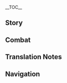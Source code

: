 {{CharacterTabs}}
{{LanguageTabs}}
{{Stub|1={{Meta/VO|tl=1|rm=1|Chinese}}}}
__TOC__
==Story==
{{VO/Story
|character           = {{ROOTPAGENAME}}
|language            = zh
|language_s          = zh
|language_t          = zh-tw
|name_s              = 行秋
|name_t              = 行秋

|vo_01_01_title_s    = 初次见面…
|vo_01_01_title_t    = 初次見面…
|vo_01_01_subtitle   = Hello
|vo_01_01_file       = VO_{language}{character} Hello.ogg
|vo_01_01_tx_s       = 在下行秋，不过书海一蠹。某虽不才，仍愿为君略尽绵薄。难得有机会说这种风格的台词，感觉还不错。
|vo_01_01_tx_t       = 在下行秋，不過書海一蠹。某雖不才，仍願為君略盡綿薄。難得有機會說這種風格的臺詞，感覺還不錯。
|vo_01_01_rm         = Zài xià Xíngqiū, bùguò shū hǎi yī dù. Mǒu suī bù cái, réngyuàn wèi jūn lüè jǐn miánbó. Nándé yǒu jīhuì shuō zhè zhǒng fēnggé de táicí, gǎnjué hái bùcuò.
|vo_01_01_tl         = I am Xingqiu, a mere bookworm among the sea of books. Though talent eludes me, I am still willing to contribute what I can for you. It's hard to come by opportunities to speak with words of this style, not bad.

|vo_02_01_title_s    = 闲聊・无人夜
|vo_02_01_title_t    = 閒聊・無人夜
|vo_02_01_subtitle   = Chat: Night of Solitude
|vo_02_01_file       = VO_{language}{character} Chat - Night of Solitude.ogg
|vo_02_01_tx_s       = 「有时明月无人夜，独向昭潭制恶龙。」
|vo_02_01_tx_t       = 「有時明月無人夜，獨向昭潭制惡龍。」
|vo_02_01_rm         = "Yǒushí míngyuè wú rén yè, dúxiàng zhāotán zhì èlóng."
|vo_02_01_tl         =
|vo_02_02_title_s    = 闲聊・文章
|vo_02_02_title_t    = 閒聊・文章
|vo_02_02_subtitle   = Chat: Literature
|vo_02_02_file       = VO_{language}{character} Chat - Literature.ogg
|vo_02_02_tx_s       = 「衣裓贮文章，自言学雕虫。」
|vo_02_02_tx_t       = 「衣裓貯文章，自言學雕蟲。」
|vo_02_02_rm         = "Yīgé zhù wénzhāng, zìyán xué diāochóng."
|vo_02_02_tl         =
|vo_02_03_title_s    = 闲聊・偷闲
|vo_02_03_title_t    = 閒聊・偷閒
|vo_02_03_subtitle   = Chat: Taking a Break
|vo_02_03_file       = VO_{language}{character} Chat - Taking a Break.ogg
|vo_02_03_tx_s       = 正所谓「偷得浮生半日闲」，哈哈。
|vo_02_03_tx_t       = 正所謂「偷得浮生半日閒」，哈哈。
|vo_02_03_rm         = Zhèng suǒwèi "tōu dé fúshēng bànrì xián", hāhā.
|vo_02_03_tl         =
|vo_02_04_title_s    = 闲聊・阅卷
|vo_02_04_title_t    = 閒聊・閱卷
|vo_02_04_subtitle   = Chat: Reading
|vo_02_04_file       = VO_{language}{character} Chat - Reading.ogg
|vo_02_04_tx_s       = 如此如此，这般这般…欸？欲知后事如何，且听下回分解？<!-- fun fact: 且听下回分解 is an idiom that was common at the end of old novels! -->唔…
|vo_02_04_tx_t       = 如此如此，這般這般…欸？欲知後事如何，且聽下回分解？唔…
|vo_02_04_rm         = Rúcǐ rúcǐ, zhèbān zhèbān…āi? Yù zhī hòu shì rúhé, qiě tīng xià huí fēnjiě? Wú…
|vo_02_04_tl         = So it's like that, I see, I see...huh? If you would like to know what happens next, pay attention to the next  installment? Ugh...
|vo_02_05_title_s    = 闲聊・新书
|vo_02_05_title_t    = 閒聊・新書
|vo_02_05_subtitle   = Chat: New Books
|vo_02_05_file       = VO_{language}{character} Chat - New Books.ogg
|vo_02_05_tx_s       = 盘算着也该到「万文集舍」新进小说的日子了，不妨…我们顺道去看看？
|vo_02_05_tx_t       = 盤算著也該到「萬文集舍」新進小說的日子了，不妨…我們順道去看看？
|vo_02_05_rm         = Pánsuànzhe yě gāi dào "Wànwén Jíshě" xīnjìn xiǎoshuō de rìzile, bùfáng... wǒmen shùndào qù kànkàn?
|vo_02_05_tl         =

<!-- Weather -->
|vo_03_01_title_s    = 下雨的时候…
|vo_03_01_title_t    = 下雨的時候…
|vo_03_01_subtitle   = When It Rains
|vo_03_01_file       = VO_{language}{character} When It Rains.ogg
|vo_03_01_tx_s       = 这么说来，我们家出品的锦缎伞，好像既不能遮阳也不能挡雨。唯一的用处就是挂在墙上。
|vo_03_01_tx_t       = 這麼說來，我們家出品的錦緞傘，好像既不能遮陽也不能擋雨。唯一的用處就是掛在牆上。
|vo_03_01_rm         = Zhème shuō lái, wǒmen jiā chūpǐn de jǐnduàn sǎn, hǎoxiàng jì bùnéng zhē yáng yě bùnéng dǎng yǔ. Wéiyī de yòngchù jiùshì guà zài qiáng shàng.
|vo_03_01_tl         = It appears that our family's brocade umbrellas can neither shade the sun or block the rain. Their only use is to hang on the wall.
|vo_03_02_title_s    = 雨过天晴…
|vo_03_02_title_t    = 雨過天晴…
|vo_03_02_subtitle   = After the Rain
|vo_03_02_file       = VO_{language}{character} After the Rain.ogg
|vo_03_02_tx_s       = 晴了就好，不然藏书会生霉的。
|vo_03_02_tx_t       = 晴了就好，不然藏書會發霉的。
|vo_03_02_rm         = Qíngle jiù hǎo, bùrán cángshū huì shēngméi de.
|vo_03_02_tl         = It's good that it cleared up, or my books would get moldy.
|vo_03_03_title_s    = 下雪的时候…
|vo_03_03_title_t    = 下雪的時候…
|vo_03_03_subtitle   = When It Snows
|vo_03_03_file       = VO_{language}{character} When It Snows.ogg
|vo_03_03_tx_s       = 只有这种天气的时候，我才会觉得家里比书店好。家里炭火很足，而书堆里就不准用火。
|vo_03_03_tx_t       = 只有這種天氣的時候，我才會覺得家裡比書店好。家裡炭火很足，而書堆裡就不准用火。
|vo_03_03_rm         = Zhǐyǒu zhè zhǒng tiānqì de shíhòu, wǒ cái huì juédé jiālǐ bǐ shūdiàn hǎo. Jiālǐ tànhuǒ hěn zú, ér shūduīlǐ jiù bù zhǔn yòng huǒ.
|vo_03_03_tl         = It's only in this kind of weather that I consider home better than the bookstore. At home there are plenty of fires, but there's no fire allowed among the books.
|vo_03_04_title_s    = 阳光很好…
|vo_03_04_title_t    = 陽光很好…
|vo_03_04_subtitle   = When the Sun Is Out
|vo_03_04_file       = VO_{language}{character} When the Sun Is Out.ogg
|vo_03_04_tx_s       = 练功的好…啊不，是看书的好时节啊。好啦，我脸上又没有写字，别一直盯着我看了。
|vo_03_04_tx_t       = 練功的好…啊不，是看書的好時節啊。好啦，我臉上又沒有寫字，別一直盯著我看了。
|vo_03_04_rm         = Liàngōng de hǎo…a bù, shì kànshū de hǎo shíjié a. Hǎo la, wǒ liǎn shàng yòu méi yǒu xiězì, bié yīzhí dīngzhe wǒ kànle.
|vo_03_04_tl         = It's good weather for practicing martial ar-...no, it's good weather for reading. Alright, my face doesn't have writing scrawled on it, don't keep staring at me.

|vo_04_01_title_s    = 早上好…
|vo_04_01_title_t    = 早安…
|vo_04_01_subtitle   = Good Morning
|vo_04_01_file       = VO_{language}{character} Good Morning.ogg
|vo_04_01_tx_s       = 早啊。早上的时间这么难得，能做做自己喜欢的事情就好了。
|vo_04_01_tx_t       = 早啊。早上的時間這麼難得，能做做自己喜歡的事情就好了。
|vo_04_01_rm         = Zǎo a. Zǎoshang de shíjiān zhème nándé, néng zuòzuò zìjǐ xǐhuān de shìqíng jiù hǎole.
|vo_04_01_tl         = Good morning. It's rare to have time in the morning, it would be good to do what you enjoy.
|vo_04_02_title_s    = 中午好…
|vo_04_02_title_t    = 午安…
|vo_04_02_subtitle   = Good Afternoon
|vo_04_02_file       = VO_{language}{character} Good Afternoon.ogg
|vo_04_02_tx_s       = 午饭有点不想吃米饭，想吃糕点。待在书斋吃，父亲和兄长就不知道了…嗯？想一起来吗？嗯…只要你不把碎屑沾到书上就行。
|vo_04_02_tx_t       = 午飯有點不想吃米飯，想吃糕點。待在書齋吃，父親和兄長就不知道了…嗯？想一起來嗎？嗯…只要（你/妳）不把碎屑沾到書上就行。
|vo_04_02_rm         = Wǔfàn yǒu diǎn bùxiǎng chī mǐfàn, xiǎng chī gāodiǎn. Dài zài shūzhāi chī, fùqīn hé xiōngzhǎng jiù bù zhīdàole…ńg? Xiǎng yīqǐ lái ma? Ńg…zhǐyào nǐ bù bǎ suìxiè zhān dào shū shàng jiùxíng.
|vo_04_02_tl         = For lunch, I don't really want to eat rice, but pastries. If I stay in the study, my father and brother won't know. Do you want to come with me? Hm... as long as you don't get crumbs stuck to the books.
|vo_04_03_title_s    = 晚上好…
|vo_04_03_title_t    = 晚上好…
|vo_04_03_subtitle   = Good Evening
|vo_04_03_file       = VO_{language}{character} Good Evening.ogg
|vo_04_03_tx_s       = 去偷点萤火虫来看书，怎么样？唔，我的玩笑话你可别当真，对眼睛不好的。
|vo_04_03_tx_t       = 去偷點螢火蟲來看書，怎麼樣？唔，我的玩笑話（你/妳）可別當真，對眼睛不好的。
|vo_04_03_rm         = Qù tōu diǎn yínghuǒchóng lái kànshū, zěnme yàng? Wú, wǒ de wánxiàohuà nǐ kě bié dàngzhēn, duì yǎnjīng bùhǎo de.
|vo_04_03_tl         = How about we go catch some fireflies to read by? Uh, don't take my joke seriously, it's bad for your eyes.
|vo_04_04_title_s    = 晚安…
|vo_04_04_title_t    = 晚安…
|vo_04_04_subtitle   = Good Night
|vo_04_04_file       = VO_{language}{character} Good Night.ogg
|vo_04_04_tx_s       = 明天我也在老地方。只要你不中途迷了路，就准能找得到我。
|vo_04_04_tx_t       = 明天我也在老地方。只要（你/妳）不中途迷了路，就準能找得到我。
|vo_04_04_rm         = Míngtiān wǒ yě zài lǎo dìfāng. Zhǐyào nǐ bù zhòng tú míle lù, jiù zhǔn néng zhǎo dédào wǒ.
|vo_04_04_tl         = I'll be in the regular place tomorrow. As long as you don't get lost, you'll be able to find me.

|vo_05_01_title_s    = 关于{name_s}自己…
|vo_05_01_title_t    = 關於行秋自己…
|vo_05_01_subtitle   = About {character}
|vo_05_01_file       = VO_{language}{character} About {character}.ogg
|vo_05_01_tx_s       = 在人前彬彬有礼，是因为大家见我是飞云商会的二少爷；在你面前能这么轻松，大概因为你看我的方式并不一样吧。
|vo_05_01_tx_t       = 在人前彬彬有禮，是因為大家見我是飛雲商會的二少爺；在（你/妳）面前能這麼輕鬆，大概因為（你/妳）看我的方式並不一樣吧。
|vo_05_01_rm         = Zài rénqián bīnbīn yǒulǐ, shì yīnwéi dàjiā jiàn wǒ shì Fēiyún Shānghuì de èr shàoyé; zài nǐ miànqián néng zhème qīngsōng, dàgài yīnwèi nǐ kàn wǒ de fāngshì bìng bù yīyàng ba.
|vo_05_01_tl         =

|vo_06_01_title_s    = 关于我们・书友
|vo_06_01_title_t    = 關於我們・書友
|vo_06_01_subtitle   = About Us: Reading Buddies
|vo_06_01_file       = VO_{language}{character} About Us - Reading Buddies.ogg
|vo_06_01_tx_s       = 你算是我的书友吧。什么？打架？古华派？战友？…唔！你都在说些什么呢。不是说好这是我们两人间的秘密吗！
|vo_06_01_tx_t       = （你/妳）算是我的書友吧。什麼？打架？古華派？戰友？…唔！（你/妳）都在說些什麼呢。不是說好這是我們兩人間的秘密嗎！
|vo_06_01_rm         = Nǐ suànshì wǒ de shūyǒu ba. Shénme? Dǎjià? Gǔhuá pài? Zhànyǒu?…Wú! Nǐ dōu zài shuō xiē shénme ne. Bùshì shuō hǎo zhè shì wǒmen liǎngrén jiān de mìmì ma!
|vo_06_01_tl         = You can be considered my reading buddy. What? Fighting? Guhua Clan? Fighting buddies? ...Hey! What in the world are you saying? Didn't we agree to keep that a secret?
|vo_06_02_title_s    = 关于我们・结拜
|vo_06_02_title_t    = 關於我們・結拜
|vo_06_02_subtitle   = About Us: Swornship
|vo_06_02_friendship = 6
|vo_06_02_file       = VO_{language}{character} About Us - Swornship.ogg
|vo_06_02_tx_s       = 我要和你结拜，就去绝云间的祭坛那边。不行，不能拒绝。你知道了我的底细，也就知道了一直被我掩饰着的真实的自己…我不能放你走。除非…你答应我不会撒手不干！
|vo_06_02_tx_t       = 我要和（你/妳）結拜，就去絕雲間的祭壇那邊。不行，不能拒絕。（你/妳）知道了我的底細，也就知道了一直被我掩飾著的真實的自己…我不能放（你/妳）走。除非…（你/妳）答應我不會撒手不幹！
|vo_06_02_rm         = Wǒ yào hé nǐ jiébài, jiù qù Juéyún Jiān de jìtán nà biān. Bùxíng, bùnéng jùjué. Nǐ zhīdàole wǒ de dǐxì, yě jiù zhīdàole yīzhí bèi wǒ yǎnshìzhe de zhēnshí de zìjǐ…wǒ bùnéng fàng nǐ zǒu. Chúfēi…nǐ dāyìng wǒ bùhuì sāshǒu bù gān!
|vo_06_02_tl         =

|vo_07_01_title_s    = 关于「神之眼」・古书
|vo_07_01_title_t    = 關於「神之眼」・古書
|vo_07_01_subtitle   = About the [[Vision]]: Ancient Books
|vo_07_01_friendship = 3
|vo_07_01_file       = VO_{language}{character} About the Vision - Ancient Books.ogg
|vo_07_01_tx_s       = 「神之眼」的事情，虽然一般少有记载，但在我所收集的古书中却有一段特别的描述，待我找给你。
|vo_07_01_tx_t       = 「神之眼」的事情，雖然一般少有記載，但在我所收集的古書中卻有一段特別的描述，待我找給（你/妳）。
|vo_07_01_rm         = "Shénzhīyǎn" de shìqíng, suīrán yībān shǎo yǒu jìzǎi, dàn zài wǒ suǒ shōují de gǔshū zhōng què yǒu yīduàn tèbié de miáoshù, dài wǒ zhǎo gěi nǐ.
|vo_07_01_tl         = About "Visions," though there are few accounts, in my collection, there is an ancient text with a special description. Wait for me to find it for you.
|vo_07_02_title_s    = 关于「神之眼」・领悟
|vo_07_02_title_t    = 關於「神之眼」・領悟
|vo_07_02_subtitle   = About the [[Vision]]: Realization
|vo_07_02_friendship = 5
|vo_07_02_file       = VO_{language}{character} About the Vision - Realization.ogg
|vo_07_02_tx_s       = 受书中启发，我领会到，枪术与剑术的本质，正是瞳术。唔，解释起来可能有点费力…如果你真想知道，就跟我去「王山厅」走一趟吧。事先声明，到时候你可不准笑。
|vo_07_02_tx_t       = 受書中啟發，我領會到，槍術與劍術的本質，正是瞳術。唔，解釋起來可能有點費力…如果（你/妳）真想知道，就跟我去「王山廳」走一趟吧。事先聲明，到時候（你/妳）可不準笑。
|vo_07_02_rm         = Shòu shū zhōng qǐfā, wǒ lǐnghuì dào, qiāng shù yǔ jiànshù de běnzhí, zhèng shì tóng shù. Wú, jiěshì qǐlái kěnéng yǒudiǎn fèilì... rúguǒ nǐ zhēn xiǎng zhīdào, jiù gēn wǒ qù "Wángshān-tīng" zǒu yī tàng ba. Shìxiān shēngmíng, dào shíhòu nǐ kěbù zhǔn xiào.
|vo_07_02_tl         =
|vo_07_03_title_s    = 有什么想要分享…
|vo_07_03_title_t    = 有什麼想要分享…
|vo_07_03_subtitle   = Something to Share
|vo_07_03_file       = VO_{language}{character} Something to Share.ogg
|vo_07_03_tx_s       = 璃月非去不可的地方？这个问题很难回答，不过，如果消失了会让我很难过的地方…「万文集舍」稳排第一，「古华堂」能进前十吧。
|vo_07_03_tx_t       = 璃月非去不可的地方？這個問題很難回答，不過，如果消失了會讓我很難過的地方…「萬文集舍」穩排第一，「古華堂」能進前十吧。
|vo_07_03_rm         = Líyuè fēi qù bùkě dì dìfāng? Zhège wèntí hěn nán huídá, bùguò, rúguǒ xiāoshīle huì ràng wǒ hěn nánguò dì dìfāng... "Wànwén Jíshě" wěn pái dì yī, "Gǔhuá-táng" néng jìn qián shí ba.
|vo_07_03_tl         = Places in Liyue that are a must to be visited? This question is difficult to answer. Although, if we're thinking in terms of places that will make me sad if they vanished... Wanwen Bookhouse is first, and Guhua Sect would probably make it into the top ten.
|vo_07_04_title_s    = 感兴趣的见闻…
|vo_07_04_title_t    = 感興趣的見聞…
|vo_07_04_subtitle   = Interesting Things
|vo_07_04_friendship = 4
|vo_07_04_file       = VO_{language}{character} Interesting Things.ogg
|vo_07_04_tx_s       = 以前是兔子，后来是鹿。对我来说，「请从绝处，读我侠义」是舍弃一切的觉悟，鹿却是绝处逢得新生的希望。真想再见它一次啊。
|vo_07_04_tx_t       = 以前是兔子，後來是鹿。對我來說，「請從絕處，讀我俠義」是捨棄一切的覺悟，鹿卻是絕處逢得新生的希望。真想再見它一次啊。
|vo_07_04_rm         = Yǐqián shì tùzǐ, hòulái shì lù. Duì wǒ lái shuō, "qǐng cóng juéchù, dú wǒ xiáyì" shì shěqì yīqiè de juéwù, lù quèshì jué chù féng dé xīnshēng de xīwàng. Zhēn xiǎng zài jiàn tā yīcì a.
|vo_07_04_tl         = <!-- Before it was the rabbit, then it was the deer. To me, " -->

|vo_08_01_title_s    = 关于北斗…
|vo_08_01_title_t    = 關於北斗…
|vo_08_01_subtitle   = About [[Beidou]]
|vo_08_01_friendship = 4
|vo_08_01_file       = VO_{language}{character} About Beidou.ogg
|vo_08_01_tx_s       = 北斗阁下是我非常敬重的人。不过希望她不要喊我「小子」，也不要一见面就揉我头发。
|vo_08_01_tx_t       = 北斗閣下是我非常敬重的人。不過希望她不要喊我「小子」，也不要一見面就揉我頭髮。
|vo_08_01_rm         = Běidǒu-géxià shì wǒ fēicháng jìngzhòng de rén. Bùguò xīwàng tā bùyào hǎn wǒ "xiǎozi", yě bùyào yī jiànmiàn jiù róu wǒ tóufǎ.
|vo_08_01_tl         = Her Excellency Beidou is someone I respect very much. But I wish she wouldn't call me "boy," or ruffle my hair when we meet.

|vo_08_02_title_s    = 关于凝光…
|vo_08_02_title_t    = 關於凝光…
|vo_08_02_subtitle   = About [[Ningguang]]
|vo_08_02_friendship = 4
|vo_08_02_file       = VO_{language}{character} About Ningguang.ogg
|vo_08_02_tx_s       = 「天权」大人是我不得不敬重的人。不然会给家父以及家兄添麻烦。嗯？对她本人，我想想。嗯…还是算了，不说人坏话了。
|vo_08_02_tx_t       = 「天權」大人是我不得不敬重的人。不然會給家父以及家兄添麻煩。嗯？對她本人，我想想。嗯…還是算了，不說人壞話了。
|vo_08_02_rm         = "Tiānquán"-dàrén shì wǒ bùdé bù jìngzhòng de rén. Bùrán huì gěi jiāfù yǐjí jiāxiōng tiān máfan. Ńg? Duì tā běnrén, wǒ xiǎngxiǎng. Ńg…háishì suànle, bù shuō rén huàihuàle.
|vo_08_02_tl         = Lady Tianquan is someone I must respect. Otherwise I'll cause trouble for my father and brother. Oh? As a person, let me think. N... never mind, I won't speak ill of people.

|vo_08_03_title_s    = 关于重云…
|vo_08_03_title_t    = 關於重雲…
|vo_08_03_subtitle   = About [[Chongyun]]
|vo_08_03_friendship = 4
|vo_08_03_file       = VO_{language}{character} About Chongyun.ogg
|vo_08_03_tx_s       = 唉，重云这家伙，虽然也知道我的底细，但真要和他搭档去完成任务还得审慎。他现在还是执着「武」技，却不理解「侠」心的境界。需要多练练。尤其…是吃辣的方面，哈哈。
|vo_08_03_tx_t       = 唉，重雲這傢伙，雖然也知道我的底細，但真要和他搭檔去完成任務還得審慎。他現在還是執著「武」技，卻不理解「俠」心的境界。需要多練練。尤其…是吃辣的方面，哈哈。
|vo_08_03_rm         = Āi, Chòngyún zhè jiāhuo, suīrán yě zhīdào wǒ de dǐxì, dàn zhēn yào hé tā dādàng qù wánchéng rènwù hái dé shěnshèn. Tā xiànzài háishì zhí zhuó "wǔ"jì, què bù lǐjiě "xiá"xīn de jìngjiè. Xūyào duō liànliàn. Yóuqí... shì chī là de fāngmiàn, hāhā.
|vo_08_03_tl         =

|vo_08_04_title_s    = 关于云堇…
|vo_08_04_title_t    = 關於雲堇…
|vo_08_04_subtitle   = About [[Yun Jin]]
|vo_08_04_friendship = 4
|vo_08_04_file       = VO_{language}{character} About Yun Jin.ogg
|vo_08_04_tx_s       = 云堇啊，她只要能喝到满意的饮品，就会有动力去创作新戏。我呢，就一直在床底下囤着一小罐茶叶，就是为了等哪天她兴致索然的时候给她送去。这样，我就有听不完的异侠传奇了！
|vo_08_04_tx_t       = 雲堇啊，她只要能喝到滿意的飲品，就會有動力去創作新戲。我呢，就一直在床底下囤著一小罐茶葉，就是為了等哪天她興致索然的時候給她送去。這樣，我就有聽不完的異俠傳奇了！
|vo_08_04_rm         = Yúnjǐn a, tā zhǐyào néng hē dào mǎnyì de yǐnpǐn, jiù huì yǒu dònglì qù chuàngzuò xīn xì. Wǒ ne, jiù yīzhí zài chuángdǐ xia dùnzhe yī xiǎo guàn cháyè, jiùshì wèile děng nǎ tiān tā xìngzhì suǒrán de shíhòu gěi tā sòng qù. Zhèyàng, wǒ jiù yǒu tīng bù wán de yì xiá chuánqíle!
|vo_08_04_tl         =

|vo_08_05_title_s    = 关于胡桃…
|vo_08_05_title_t    = 關於胡桃…
|vo_08_05_subtitle   = About [[Hu Tao]]
|vo_08_05_friendship = 4
|vo_08_05_file       = VO_{language}{character} About Hu Tao.ogg
|vo_08_05_tx_s       = 那个小姑娘，正是「往生堂」的当代堂主。嗯？问我怎样看待她的为人？…行事作风嘛，坊间传闻是作不了数的。真想了解一个人，还得看她真正想要的是什么。
|vo_08_05_tx_t       = 那個小姑娘，正是「往生堂」的當代堂主。嗯？問我怎樣看待她的為人？…行事作風嘛，坊間傳聞是作不了數的。真想瞭解一個人，還得看她真正想要的是什麼。
|vo_08_05_rm         = Nàgè xiǎo gūniáng, zhèng shì "Wǎngshēng-táng" de dāngdài tángzhǔ. Ńg? Wèn wǒ zěnyàng kàndài tā de wéirén?…Xíngshì zuòfēng ma, fāngjiān chuánwén shì zuòbùliǎo shǔ de. Zhēn xiǎng liǎojiè yīgè rén, hái dé kàn tā zhēnzhèng xiǎngyào de shì shénme.
|vo_08_05_tl         =

|vo_08_06_title_s    = 关于七七…
|vo_08_06_title_t    = 關於七七…
|vo_08_06_subtitle   = About [[Qiqi]]
|vo_08_06_friendship = 4
|vo_08_06_file       = VO_{language}{character} About Qiqi.ogg
|vo_08_06_tx_s       = 总感觉七七的身上藏着谜团。但只要白术先生在场，就跟她说不上几句话。除非，我们能找个白术先生外出看诊的机会，专门…
|vo_08_06_tx_t       = 總感覺七七的身上藏著謎團。但只要白朮先生在場，就跟她說不上幾句話。除非，我們能找個白朮先生外出看診的機會，專門…
|vo_08_06_rm         = Zǒng gǎnjué Qīqī de shēnshang cángzhe mítuán. Dàn zhǐyào Báizhú-xiānshēng zàichǎng, jiù gēn tā shuōbushàng jǐ jù huà. Chúfēi, wǒmen néng zhǎo gè Báizhú-xiānshēng wàichū kàn zhěn de jīhuì, zhuānmén…
|vo_08_06_tl         = I've always felt as if Qiqi is hiding mysteries. But as long as Mr. Baizhu is there, I can't get many words with her. Unless, we find an opportunity when Mr. Baizhu is out looking at other patients, and deliberately...

|vo_08_07_title_s    = 关于香菱…
|vo_08_07_title_t    = 關於香菱…
|vo_08_07_subtitle   = About [[Xiangling]]
|vo_08_07_friendship = 4
|vo_08_07_file       = VO_{language}{character} About Xiangling.ogg
|vo_08_07_tx_s       = 见到香菱的时候，你可得多观察一下她的表情。尤其是刚刚添置完食材回来的香菱，笑得越开心，就越危险。要是被她缠上、逼你试吃新品…这种情况，我一般会靠重云来处理。
|vo_08_07_tx_t       = 見到香菱的時候，（你/妳）可得多觀察一下她的表情。尤其是剛剛添置完食材回來的香菱，笑得越開心，就越危險。要是被她纏上、逼（你/妳）試吃新品…這種情況，我一般會靠重雲來處理。
|vo_08_07_rm         = Jiàn dào Xiānglíng de shíhòu, nǐ kě děi duō guānchá yīxià tā de biǎoqíng. Yóuqí shì gānggāng tiānzhì wán shícái huílái de Xiānglíng, xiào dé yuè kāixīn, jiù yuè wéixiǎn. Yàoshi bèi tā chánshàng, bī nǐ shì chī xīnpǐn…zhè zhǒng qíngkuàng, wǒ yībān huì kào Chòngyún lái chùlǐ.
|vo_08_07_tl         = Whenever you see Xiangling, you must carefully observe her expression. Especially a Xiangling who has just finished gathering ingredients, the bigger her smile, the more dangerous it is. If you are caught by her and forced to try new dishes... in these types of scenarios, I usually rely on Chongyun to handle it.

|vo_08_08_title_s    = 关于辛焱…
|vo_08_08_title_t    = 關於辛焱…
|vo_08_08_subtitle   = About [[Xinyan]]
|vo_08_08_friendship = 4
|vo_08_08_file       = VO_{language}{character} About Xinyan.ogg
|vo_08_08_tx_s       = 辛焱到底是在哪里演出的？从吃虎岩到玉京台，哪里都躲不过那种鸡飞狗跳的穿透力…唉，能够安静看书的时日是多么宝贵啊。
|vo_08_08_tx_t       = 辛焱到底是在哪裡演出的？從吃虎岩到玉京臺，哪裡都躲不過那種雞飛狗跳的穿透力…唉，能夠安靜看書的時日是多麼寶貴啊。
|vo_08_08_rm         = Xīnyàn dàodǐ shì zài nǎlǐ yǎnchū de? Cóng Chīhǔ-yán dào Yùjīng-tái, nǎlǐ dōu duǒbùguò nà zhǒng jīfēigǒutiào de chuāntòulì…āi, nénggòu ānjìng kànshū de shí rì shì duōme bǎoguì a.
|vo_08_08_tl         = Where exactly does Xinyan hold her concerts? From Chihu Rock to Yujing Terrace, nowhere is safe from the racket...ah, the time and ability to read quietly is so valuable.

|vo_08_09_title_s    = 关于阿贝多…
|vo_08_09_title_t    = 關於阿貝多…
|vo_08_09_subtitle   = About [[Albedo]]
|vo_08_09_friendship = 4
|vo_08_09_file       = VO_{language}{character} About Albedo.ogg
|vo_08_09_tx_s       = 下一卷、下下卷、下下下卷的重要场景，我都已经想好要配怎样的插画了！啊，必须赶快把灵感记下来，修书一封，寄给白垩老师…
|vo_08_09_tx_t       = 下一卷、下下卷、下下下卷的重要場景，我都已經想好要配怎樣的插畫了！啊，必須趕快把靈感記下來，修書一封，寄給白堊老師…
|vo_08_09_rm         = Xià yī juàn, xiàxià juǎn, xiàxiàxià juǎn de zhòngyào chǎngjǐng, wǒ dū yǐjīng xiǎng hǎo yào pèi zěnyàng de chāhuàle! A, bìxū gǎnkuài bǎ línggǎn jì xiàlái, xiūshū yī fēng, jì gěi Bái'è-lǎoshī…
|vo_08_09_tl         = I have already thought of the art I want to go with the major scenes for the next volume, the next next volume, and the next next next volume! Ah, I must write my inspiration down quickly, revise a book, and send it to Mr. Kreideprinz.

|vo_08_10_title_s    = 关于钟离…
|vo_08_10_title_t    = 關於鍾離…
|vo_08_10_subtitle   = About [[Zhongli]]
|vo_08_10_friendship = 4
|vo_08_10_file       = VO_{language}{character} About Zhongli.ogg
|vo_08_10_tx_s       = 我看见过家父和家兄接待这位先生，就从他们行礼时候的恭敬态度来看…对方应该是很有地位的人物吧。我还听说他是给仙人办丧事的人，感觉很有底蕴。要不要一起去挖掘他身上的秘密呢？
|vo_08_10_tx_t       = 我看見過家父和家兄接待這位先生，就從他們行禮時候的恭敬態度來看…對方應該是很有地位的人物吧。我還聽說他是給仙人辦喪事的人，感覺很有底蘊。要不要一起去挖掘他身上的秘密呢？
|vo_08_10_rm         = Wǒ kànjiànguò jiāfù hé jiāxiōng jiēdài zhè wèi xiānshēng, jiù cóng tāmen xínglǐ shíhòu de gōngjìng tàidù lái kàn…duìfāng yīnggāi shì hěn yǒu dìwèi de rénwù ba. Wǒ hái tīng shuō tā shì gěi xiānrén bàn sāngshì de rén, gǎnjué hěn yǒu dǐyùn. Yàobùyào yīqǐ qù wājué tā shēnshang de mìmì ne?
|vo_08_10_tl         =

|vo_08_11_title_s    = 关于申鹤…
|vo_08_11_title_t    = 關於申鶴…
|vo_08_11_subtitle   = About [[Shenhe]]
|vo_08_11_friendship = 4
|vo_08_11_file       = VO_{language}{character} About Shenhe.ogg
|vo_08_11_tx_s       = 总觉得申鹤小姐看我的眼神里略显凶恶，让我不敢随便跟她搭话。奇怪，难道我无意中得罪过她吗？或者…得罪过她身边的人？
|vo_08_11_tx_t       = 總覺得申鶴小姐看我的眼神裡略顯兇惡，讓我不敢隨便跟她搭話。奇怪，難道我無意中得罪過她嗎？或者…得罪過她身邊的人？
|vo_08_11_rm         = Zǒng juédé Shēnhè-xiǎojiě kàn wǒ de yǎnshénlǐ lüè xiǎn xiōng'è, ràng wǒ bù gǎn suíbiàn gēn tā dāhuà. Qíguài, nándào wǒ wúyì zhōng dézuìguo tā ma? Huòzhě…dézuìguo tā shēnbiān de rén?
|vo_08_11_tl         = I always feel like Miss Shenhe's gaze towards me is a little menacing, and it makes me afraid to strike up a conversation with her. Strange, have I unknowingly offended her? Or...offended someone close to her?

|vo_08_12_title_s    = 关于夜兰…
|vo_08_12_title_t    = 關於夜蘭…
|vo_08_12_subtitle   = About [[Yelan]]
|vo_08_12_friendship = 4
|vo_08_12_file       = VO_{language}{character} About Yelan.ogg
|vo_08_12_tx_s       = 你听说过「一人千面」这个词语吗？夜兰小姐就给我这种感觉。上门来访的时候，家父和家兄以礼相待，她也还之以礼，就像是个亲切稳重的大姐姐。可在别的地方见到她时，又完全是不同的印象。
|vo_08_12_tx_t       = (你/妳)聽說過「一人千面」這個詞語嗎？夜蘭小姐就給我這種感覺。上門來訪的時候，家父和家兄以禮相待，她也還之以禮，就像是個親切穩重的大姐姐。可在別的地方見到她時，又完全是不同的印象。
|vo_08_12_rm         =
|vo_08_12_tl         =

|vo_09_01_title_s    = 想要了解{name_s}・其一
|vo_09_01_title_t    = 想要了解行秋・其一
|vo_09_01_subtitle   = More About {character}: I
|vo_09_01_file       = VO_{language}{character} More About {character} - 01.ogg
|vo_09_01_tx_s       = 阁下近来可好？如果闲来无事，可以来「万文集舍」转转。
|vo_09_01_tx_t       = 閣下近來可好？如果閒來無事，可以來「萬文集舍」轉轉。
|vo_09_01_rm         = Géxià jìnlái kě hǎo? Rúguǒ xián lái wú shì, kěyǐ lái "Wànwén Jíshě" zhuǎnzhuǎn.
|vo_09_01_tl         =
|vo_09_02_title_s    = 想要了解{name_s}・其二
|vo_09_02_title_t    = 想要了解行秋・其二
|vo_09_02_subtitle   = More About {character}: II
|vo_09_02_friendship = 3
|vo_09_02_file       = VO_{language}{character} More About {character} - 02.ogg
|vo_09_02_tx_s       = 问我为什么总是一个人看书？好学…并不是什么坏习惯吧。没有什么特别的地方，嗯，真的没有。
|vo_09_02_tx_t       = 問我為什麼總是一個人看書？好學…並不是什麼壞習慣吧。沒有什麼特別的地方，嗯，真的沒有。
|vo_09_02_rm         = Wèn wǒ wèishéme zǒng shì yīgè rén kànshū? Hàoxué…bìng bùshì shénme huài xíguàn ba. Méiyǒu shéme tèbié dì dìfāng, ńg, zhēn de méiyǒu.
|vo_09_02_tl         = Asking why I'm always reading alone? Thirst for knowledge... isn't a bad habit, right? There's no special reason, no, there really isn't.
|vo_09_03_title_s    = 想要了解{name_s}・其三
|vo_09_03_title_t    = 想要了解行秋・其三
|vo_09_03_subtitle   = More About {character}: III
|vo_09_03_friendship = 4
|vo_09_03_file       = VO_{language}{character} More About {character} - 03.ogg
|vo_09_03_tx_s       = 今天的时间已经空出来了吗？好，我也随时可以出发。书？没关系，书可以回来接着看，那些需要我们帮助的人可不能等啊。
|vo_09_03_tx_t       = 今天的時間已經空出來了嗎？好，我也隨時可以出發。書？沒關係，書可以回來接著看，那些需要我們幫助的人可不能等啊。
|vo_09_03_rm         = Jīntiān de shíjiān yǐjīng kōng chūláile ma? Hǎo, wǒ yě suíshí kěyǐ chūfā. Shū? Méiguānxì, shū kěyǐ huílái jiēzhe kàn, nàxiē xūyào wǒmen bāngzhù de rén kě bùnéng děng a.
|vo_09_03_tl         = Have you cleared out time for today? Good, I can leave at any time as well. Books? It's not an issue, I can wait until we get back to continue reading, but those people who need our help cannot wait.
|vo_09_04_title_s    = 想要了解{name_s}・其四
|vo_09_04_title_t    = 想要了解行秋・其四
|vo_09_04_subtitle   = More About {character}: IV
|vo_09_04_friendship = 5
|vo_09_04_file       = VO_{language}{character} More About {character} - 04.ogg
|vo_09_04_tx_s       = 你说你有个好点子？用我们之前做的事情当原型，写一本探案集加武侠题材的小说，《万文集事件簿》？嗯，啊哈哈哈…是个好点子，但是不采纳。嗯，不会采纳的。
|vo_09_04_tx_t       = （你/妳）說（你/妳）有個好點子？用我們之前做的事情當原型，寫一本探案集加武俠題材的小說，《萬文集事件簿》？嗯，啊哈哈哈…是個好點子，但是不採納。嗯，不會採納的。
|vo_09_04_rm         = Nǐ shuō nǐ yǒu gè hǎo diǎnzi? Yòng wǒmen zhīqián zuò de shìqíng dāng yuánxíng, xiě yī běn tàn'àn jí jiā wǔxiá tícái de xiǎoshuō,“Wànwén Jíshì jiàn bù”? Ńg, a hāhāhā…shìgè hǎo diǎnzi, dànshì bù cǎinà. Ńg, bù huì cǎinà de.
|vo_09_04_tl         = <!--You say you have a good idea? -->
|vo_09_05_title_s    = 想要了解{name_s}・其五
|vo_09_05_title_t    = 想要了解行秋・其五
|vo_09_05_subtitle   = More About {character}: V
|vo_09_05_friendship = 6
|vo_09_05_file       = VO_{language}{character} More About {character} - 05.ogg
|vo_09_05_tx_s       = 「洋洋万言，织诗成锦。」唉，我也想有这样的评价啊。这件事我只和你一个人说。其实，我也在写小说。现、现在当然不能给你看，以后…以后你会在书店里看到的。
|vo_09_05_tx_t       = 「洋洋萬言，織詩成錦。」唉，我也想有這樣的評價啊。這件事我只和（你/妳）一個人說。其實，我也在寫小說。現、現在當然不能給（你/妳）看，以後…以後（你/妳）會在書店裡看到的。
|vo_09_05_rm         = "Yángyáng-wànyán, zhīshī-chéngjǐn." Āi, wǒ yě xiǎng yǒu zhèyàng de píngjià a. Zhè jiàn shì wǒ zhǐ hé nǐ yīgè rén shuō. Qíshí, wǒ yě zài xiě xiǎoshuō. Xiàn, xiànzài dāngrán bùnéng gěi nǐ kàn, yǐhòu…yǐhòu nǐ huì zài shūdiàn lǐ kàn dào de.
|vo_09_05_tl         =

|vo_10_01_title_s    = {name_s}的爱好…
|vo_10_01_title_t    = 行秋的愛好…
|vo_10_01_subtitle   = {character}'s Hobbies
|vo_10_01_file       = VO_{language}{character} Hobbies.ogg
|vo_10_01_tx_s       = 我的爱好自然是看书。什么书都会看。嗯？你一脸坏笑看着我干什么。唔，那事我们两个知道就行了，还是不适合明面上讲。说出来就没意思了。
|vo_10_01_tx_t       = 我的愛好自然是看書。什麼書都會看。嗯？（你/妳）一臉壞笑看著我幹什麼。唔，那事我們兩個知道就行了，還是不適合在明面上講。說出來就沒意思了。
|vo_10_01_rm         = Wǒ de àihào zìrán shì kànshū. Shénme shū dū huì kàn. Ńg? Nǐ yīliǎn huài xiào kànzhe wǒ gànshénme. Wú, nà shì wǒmen liǎng gè zhīdào jiùxíngle, háishì bù shìhé míng miàn shàng jiǎng. Shuō chūlái jiù méi yìsile.
|vo_10_01_tl         = Naturally, my hobby is to read. I will read any book. Huh? Why are you looking at me with that smirk? Um, that's something that only the two of us have to know, it's not suitable to speak about it openly. If it's said, it'll lose its meaning.
|vo_10_02_title_s    = {name_s}的烦恼…
|vo_10_02_title_t    = 行秋的煩惱…
|vo_10_02_subtitle   = {character}'s Troubles
|vo_10_02_file       = VO_{language}{character} Troubles.ogg
|vo_10_02_tx_s       = 烦恼啊，嗯…未来有朝一日兄长继承了家业，我会怎么样呢？这样无忧无虑的生活恐怕…啊，我不是在说身份之类的，我不在乎那些。我是觉得大哥太呆了，没我帮忙不太行啊。
|vo_10_02_tx_t       = 煩惱啊，嗯…未來有朝一日兄長繼承了家業，我會怎麼樣呢？這樣無憂無慮的生活恐怕…啊，我不是在說身分之類的，我不在乎那些。我是覺得大哥太呆了，沒我幫忙不太行啊。
|vo_10_02_rm         = Fánnǎo a, ńg…wèilái yǒuzhāoyīrì xiōngzhǎng jìchéngle jiā yè, wǒ huì zěnme yàng ne? Zhèyàng wú yōu wú lǜ de shēnghuó kǒngpà…a, wǒ bùshì zài shuō shēnfèn zhī lèi de, wǒ bùzàihū nàxiē. Wǒ shì juédé dàgē tài dāile, méi wǒ bāngmáng bù tàixíng a.
|vo_10_02_tl         =
|vo_10_03_title_s    = 喜欢的食物…
|vo_10_03_title_t    = 喜歡的食物…
|vo_10_03_subtitle   = Favorite Food
|vo_10_03_file       = VO_{language}{character} Favorite Food.ogg
|vo_10_03_tx_s       = 我比较喜欢吃糕点和月菜海鲜。主要是因为，我们家一直就吃得很清淡吧。
|vo_10_03_tx_t       = 我比較喜歡吃糕點和月菜海鮮。主要是因為，我們家一直就吃得很清淡吧。
|vo_10_03_rm         = Wǒ bǐjiào xǐhuān chī gāodiǎn hé Yuè cài hǎixiān. Zhǔyào shi yīnwèi, wǒmen jiā yìzhí jiù chī dé hěn qīngdàn ba.
|vo_10_03_tl         =
|vo_10_04_title_s    = 讨厌的食物…
|vo_10_04_title_t    = 討厭的食物…
|vo_10_04_subtitle   = Least Favorite Food
|vo_10_04_file       = VO_{language}{character} Least Favorite Food.ogg
|vo_10_04_tx_s       = 我很讨厌胡萝卜，小时候家母经常捣碎胡萝卜做成…还是不要让我讲下去了。即使是在回忆里，那种味道也…
|vo_10_04_tx_t       = 我很討厭胡蘿蔔，小時候家母經常搗碎胡蘿蔔做成…還是不要讓我講下去了。即使是在回憶裡，那種味道也…
|vo_10_04_rm         = Wǒ hěn tǎoyàn húluóbo, xiǎoshíhòu jiāmǔ jīngcháng dǎo suì húluóbo zuò chéng…háishì bùyào ràng wǒ jiǎng xiàqùle. Jíshǐ shì zài huíyì lǐ, nà zhǒng wèidào yě…
|vo_10_04_tl         =

<!-- Receiving a Gift -->
|vo_11_01_title_s    = 收到赠礼・其一
|vo_11_01_title_t    = 收到贈禮・其一
|vo_11_01_subtitle   = Receiving a Gift: I
|vo_11_01_file       = VO_{language}{character} Receiving a Gift - 01.ogg
|vo_11_01_tx_s       = 此等美食，吃过一次就再难忘怀了啊。
|vo_11_01_tx_t       = 此等美食，吃過一次就再難忘懷了啊。
|vo_11_01_rm         = 
|vo_11_01_tl         =  

|vo_11_02_title_s    = 收到赠礼・其二
|vo_11_02_title_t    = 收到贈禮・其二
|vo_11_02_subtitle   = Receiving a Gift: II
|vo_11_02_file       = VO_{language}{character} Receiving a Gift - 02.ogg
|vo_11_02_tx_s       = 既然你有这份手艺，不如我们开个路边餐馆，如何？
|vo_11_02_tx_t       = 既然（你/妳）有這份手藝，不如我們開個路邊餐館，如何？
|vo_11_02_rm         = 
|vo_11_02_tl         = 

|vo_11_03_title_s    = 收到赠礼・其三
|vo_11_03_title_t    = 收到贈禮・其三
|vo_11_03_subtitle   = Receiving a Gift: III
|vo_11_03_file       = VO_{language}{character} Receiving a Gift - 03.ogg
|vo_11_03_tx_s       = 你吃你吃，不必客气。
|vo_11_03_tx_t       = （你/妳）吃（你/妳）吃，不必客氣。
|vo_11_03_rm         = 
|vo_11_03_tl         = 

|vo_12_01_title_s    = 生日・祝福
|vo_12_01_title_t    = 生日・祝福
|vo_12_01_subtitle   = Birthday: Wishing
|vo_12_01_file       = VO_{language}{character} Birthday - Wishing.ogg
|vo_12_01_tx_s       = 咳，咳咳。恭祝你福寿与天齐，庆贺你生辰快乐。
|vo_12_01_tx_t       = 咳，咳咳。恭祝（你/妳）福壽與天齊，慶賀（你/妳）生辰快樂。
|vo_12_01_rm         = Hāi, hāihāi. Gōng zhù nǐ fúshòu yǔ tiān qí, qìnghè nǐ shēngchén kuàilè.
|vo_12_01_tl         =
|vo_12_02_title_s    = 生日・习俗
|vo_12_02_title_t    = 生日・習俗
|vo_12_02_subtitle   = Birthday: Customs
|vo_12_02_file       = VO_{language}{character} Birthday - Customs.ogg
|vo_12_02_tx_s       = 据记载，天成石桥是上古战争时候，岩之神摩拉克斯投出的石枪倒塌后形成的。要是生日当天在桥上走一趟，往两边海里投点摩拉，就能保佑一年安康…生日一年只有一次，想去的话就快点去吧…没骗你，是真的。真的，快去吧。
|vo_12_02_tx_t       = 據記載，天成石橋是上古戰爭時候，岩之神摩拉克斯投出的石槍倒塌後形成的。要是生日當天在橋上走一趟，往兩邊海裡投點摩拉，就能保佑一年安康…生日一年只有一次，想去的話就快點去吧…沒騙（你/妳），是真的。真的，快去吧。
|vo_12_02_rm         = Jù jìzǎi, tiānchéng shí qiáo shì shànggǔ zhànzhēng shíhòu, yán zhī shén mó lākè sī tóu chū de shí qiāng dǎotā hòu xíngchéng de. Yàoshi shēngrì dàngtiān zài qiáo shàng zǒu yī tàng, wǎng liǎngbiān hǎilǐ tóu diǎn mó lā, jiù néng bǎoyòu yī nián ānkāng…shēngrì yī nián zhǐyǒu yīcì, xiǎng qù dehuà jiù kuài diǎn qù ba…méi piàn nǐ, shì zhēn de. Zhēn de, kuài qù ba.
|vo_12_02_tl         =

|vo_13_01_title_s    = 突破的感受・起
|vo_13_01_title_t    = 突破的感受・起
|vo_13_01_subtitle   = Feelings About Ascension: Intro
|vo_13_01_ascension  = 1
|vo_13_01_file       = VO_{language}{character} Feelings About Ascension -  01.ogg
|vo_13_01_tx_s       = 如果没有能力，那我心中的那个字，可能也就停在纸面上了吧。
|vo_13_01_tx_t       = 如果沒有能力，那我心中的那個字，可能也就停在紙面上了吧。
|vo_13_01_rm         = Rúguǒ méiyǒu nénglì, nà wǒ xīnzhōng de nàgè zì, kěnéng yě jiù tíng zài zhǐmiàn shàngle ba.
|vo_13_01_tl         =
|vo_13_02_title_s    = 突破的感受・承
|vo_13_02_title_t    = 突破的感受・承
|vo_13_02_subtitle   = Feelings About Ascension: Building Up
|vo_13_02_ascension  = 2
|vo_13_02_file       = VO_{language}{character} Feelings About Ascension -  02.ogg
|vo_13_02_tx_s       = 如果心中没有善恶的标尺，努力就会错了方向。舍本逐末，变成追逐暴力的俗人。
|vo_13_02_tx_t       = 如果心中沒有善惡的尺規，努力就會錯了方向。捨本逐末，變成追逐暴力的俗人。
|vo_13_02_rm         = Rúguǒ xīnzhōng méiyǒu shàn'è de biāochǐ, nǔlì jiù huì cuòle fāngxiàng. Shěběnzhúmò, biàn chéng zhuīzhú bàolì de súrén.
|vo_13_02_tl         =
|vo_13_03_title_s    = 突破的感受・转
|vo_13_03_title_t    = 突破的感受・轉
|vo_13_03_subtitle   = Feelings About Ascension: Climax
|vo_13_03_ascension  = 4
|vo_13_03_file       = VO_{language}{character} Feelings About Ascension -  03.ogg
|vo_13_03_tx_s       = 我所追求的那个字，在璃月这方土地上并非处处通行。不过行道至此，我对这一点早就有了足够的认识。
|vo_13_03_tx_t       = 我所追求的那個字，在璃月這方土地上並非處處通行。不過行道至此，我對這一點早就有了足夠的認識。
|vo_13_03_rm         = Wǒ suǒ zhuīqiú dì nàgè zì, zài lí yuè zhè fāng tǔdì shàng bìngfēi chǔ chù tōngxíng. Bùguò xíngdào zhìcǐ, wǒ duì zhè yīdiǎn zǎo jiù yǒule zúgòu de rènshí.
|vo_13_03_tl         =
|vo_13_04_title_s    = 突破的感受・合
|vo_13_04_title_t    = 突破的感受・合
|vo_13_04_subtitle   = Feelings About Ascension: Conclusion
|vo_13_04_ascension  = 6
|vo_13_04_file       = VO_{language}{character} Feelings About Ascension -  04.ogg
|vo_13_04_tx_s       = 多亏了你的陪伴。我对自己也很满意了&mdash;&mdash;无论是武学，还是对那个字的理解。唉，算啦。我也不用对「侠」字讳莫如深了。我的「侠」，父亲和兄长应该也不会质疑了。只不过嘛，低调行事这点还是得保留的。
|vo_13_04_tx_t       = 多虧了（你/妳）的陪伴。我對自己也很滿意了&mdash;&mdash;無論是武學，還是對那個字的理解。唉，算啦。我也不用對「俠」字諱莫如深了。我的「俠」，父親和兄長應該也不會質疑了。只不過嘛，低調行事這點還是得保留的。
|vo_13_04_rm         = Duōkuīle nǐ de péibàn. Wǒ duì zìjǐ yě hěn mǎnyìle&mdash;&mdash;wúlùn shì wǔ xué, háishì duì nàgè zì de lǐjiě. Āi, suàn la. Wǒ yě bùyòng duì "xiá" zì huìmòrúshēnle. Wǒ de "xiá", fùqīn hé xiōngzhǎng yīnggāi yě bù huì zhíyíle. Zhǐ bùguò ma, dīdiào xíngshì zhè diǎn háishì dé bǎoliú de.
|vo_13_04_tl         =
}}

==Combat==
{{Combat VO
|character           = {{ROOTPAGENAME}}
|language            = zh

|skill_1_tx_s        = 雨线难画！
|skill_1_tx_t        = 雨線難畫。
|skill_1_rm          = Yǔxiàn nánhuà!
|skill_1_tl          = Threads of rain are difficult to trace!
|skill_2_tx_s        = 裁——！
|skill_2_tx_t        = 裁——！
|skill_2_rm          = Cái&mdash;&mdash;!
|skill_2_tl          = Snip&mdash;&mdash;!
|skill_3_tx_s        = 断！
|skill_3_tx_t        = 斷！
|skill_3_rm          = Duàn!
|skill_3_tl          = Sever!

|burst_1_tx_s        = 古华深秘。
|burst_1_tx_t        = 古華深秘。
|burst_1_rm          = Gǔhuá shēnmì.
|burst_1_tl          = Mysteries of Guhua.
|burst_2_tx_s        = 织诗成锦。
|burst_2_tx_t        = 織詩成錦。
|burst_2_rm          = Zhīshī chéngjǐn.
|burst_2_tl          = Weaving verses into brocade.
|burst_3_tx_s        = 裁雨留虹。
|burst_3_tx_t        = 裁雨留虹。
|burst_3_rm          = Cáiyǔ liúhóng.
|burst_3_tl          = Sever the rain, leave behind rainbows.

|sprint-s_1_tx_s     = 形随神至。
|sprint-s_1_tx_t     = 形隨神至。
|sprint-s_1_rm       = Xíngsuí shénzhì.
|sprint-s_1_tl       = Shape pursues spirit.
|sprint-s_2_tx_s     = 该行动了。
|sprint-s_2_tx_t     = 該行動了。
|sprint-s_2_rm       = Gāi xíngdòngle.
|sprint-s_2_tl       = Time to act.
|sprint-s_3_file     = Sprint Start 03


|glider_1_file       = Deploying Wind Glider 01,Deploying Wind Glider 02,Deploying Wind Glider 03

|chest_1_tx_s        = 甚好甚好。
|chest_1_tx_t        = 甚好甚好。
|chest_1_rm          = Shénhǎo shénhǎo.
|chest_1_tl          = Good, good indeed.
|chest_2_tx_s        = 寻得珍宝，真是充满侠意的经历。
|chest_2_tx_t        = 尋得珍寶，真是充滿俠意的經歷。
|chest_2_rm          = Xún dé zhēnbǎo, zhēnshi chōngmǎn xiáyì de jīnglì.
|chest_2_tl          = Finding treasures is truly a chivalrous experience.
|chest_3_tx_s        = 倘若还有几卷失传的古书，就完满了。
|chest_3_tx_t        = 倘若還有幾卷失傳的古書，就完滿了。
|chest_3_rm          = Tǎngruò háiyǒu jǐ juǎn shīchuán de gǔshū, jiù wánmǎnle.
|chest_3_tl          = If there were also a few lost tomes, that would be perfect.

|low-hp_1_tx_s       = 计划有变…
|low-hp_1_tx_t       = 計畫有變…
|low-hp_1_rm         = Jìhuà yǒu biàn...
|low-hp_1_tl         = A change of plans...
|low-hp_2_tx_s       = 接下来就不再是「点到为止」了。
|low-hp_2_tx_t       = 接下來就不再是「點到為止」了。
|low-hp_2_rm         = Jiē xiàlái jiù bù zài shì "diǎndào wéizhǐ" le.
|low-hp_2_tl         = From this point onwards, I'll stop taking this lightly.<ref group="TN •" name="low-hp_2 TL">{{Lang|zh=点到为止|zh_rm=diǎndào wéizhǐ|mini=1}} means to touch lightly on a subject and stop when the point has gotten across to the other party. He is saying that everything before this was a warning and now he'll stop holding back.</ref>
|low-hp_3_tx_s       = 「请从绝处，读我侠义。」
|low-hp_3_tx_t       = 「請從絕處，讀我俠義。」
|low-hp_3_rm         = "Qǐng cóng juéchù, dú wǒ xiáyì."
|low-hp_3_tl         = "From these dire situations, chivalry is revealed to me."


|fallen_1_tx_s       = 承蒙…赐教…
|fallen_1_tx_t       = 承蒙…賜教…
|fallen_1_rm         = Chéngméng... cìjiào...
|fallen_1_tl         = Thank you... for your guidance...
|fallen_2_tx_s       = 灯华易散... 我是知道的。
|fallen_2_tx_t       = 燈華易散…我是知道的。
|fallen_2_rm         = Dēnghuá yì sàn... wǒ shì zhīdào de.
|fallen_2_tl         = Glimmering lights easily disperse and fade... that I understand.
|fallen_3_tx_s       = 失手了…
|fallen_3_tx_t       = 失手了…
|fallen_3_rm         = Shīshǒule...
|fallen_3_tl         = I've made a blunder...

|hit-l_1_file        = Light Hit Taken 02
|hit-l_1_tx_s        = 不妨事。
|hit-l_1_tx_t        = 不妨事。
|hit-l_1_rm          = Bùfáng shì.
|hit-l_1_tl          = That's no problem.
|hit-l_2_file        = Light Hit Taken 01,Light Hit Taken 03,Light Hit Taken 04,Light Hit Taken 05,Light Hit Taken 06

|hit-h_1_tx_s        = 大意了。
|hit-h_1_tx_t        = 大意了。
|hit-h_1_rm          = Dàyìle.
|hit-h_1_tl          = I was careless.
|hit-h_2_tx_s        = 不好…
|hit-h_2_tx_t        = 不好…
|hit-h_2_rm          = Bù hǎo...
|hit-h_2_tl          = Not good...
|hit-h_3_file        = Heavy Hit Taken 03,Heavy Hit Taken 04,Heavy Hit Taken 05,Heavy Hit Taken 06

|join_1_tx_s         = 厚积而薄发。
|join_1_tx_t         = 厚積而薄發。
|join_1_rm           = Hòujī ér bófā.
|join_1_tl           = Build up your resources, and use them wisely.<ref group="TN •" name="join_1 TL">Literally, "build up a lot, and use little."</ref>
|join_2_tx_s         = 不惭世上英。
|join_2_tx_t         = 不慚世上英。
|join_2_rm           = Bù cán shìshàng yīng.
|join_2_tl           = I shall not bring shame to the heroes of the world.
|join_3_tx_s         = 扶善惩恶，当仁不让。
|join_3_tx_t         = 扶善懲惡，當仁不讓。
|join_3_rm           = Fúshàn chéng'è, dāngrén bùràng.
|join_3_tl           = Help the good, punish the evil; and take the initiative to do one's part.


|atk-l_1_file        = Light Attack 01,Light Attack 02,Light Attack 03,Light Attack 04,Light Attack 05,Light Attack 06,Light Attack 07

|atk-m_1_file        = Mid Attack 01,Mid Attack 02,Mid Attack 03

|atk-h_1_file        = Heavy Attack 01,Heavy Attack 02,Heavy Attack 03

|climb_1_file        = Climbing 01,Climbing 02,Climbing 03


|jump_1_file         = Jumping 01,Jumping 02,Jumping 03,Jumping 04,Jumping 05
}}

==Translation Notes==
{{Reflist|group=TN •}}

==Navigation==
{{Character Navbox|type=playable|link type=vo-zh}}